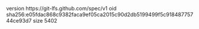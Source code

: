 version https://git-lfs.github.com/spec/v1
oid sha256:e05fdac868c9382faca9ef05ca2015c90d2db5199499f5c91848775744ce93d7
size 5402
